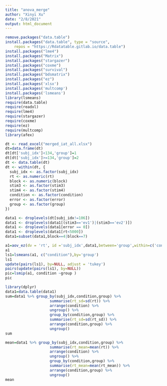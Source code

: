```yaml
---
title: "anova_merge"
author: "Xinyi Xu"
date: "2/8/2021"
output: html_document
---
```

```r
remove.packages("data.table")
install.packages("data.table", type = "source",
    repos = "https://Rdatatable.gitlab.io/data.table")
install.packages("lme4")
install.packages("Matrix")
install.packages("stargazer")
install.packages("coxme")
install.packages("survival")
install.packages("bdsmatrix")
install.packages("ez")
install.packages('xlsx')
install.packages('multcomp')
install.packages('lsmeans')
library(lsmeans)
require(data.table)
require(readxl)
require(lme4)
require(stargazer)
require(coxme)
require(ez)
require(multcomp)
library(afex)
```

```r
dt <- read_excel("merged_iat_all.xlsx")
dt=data.frame(dt)
dt[dt['subj_idx']<134,'group']=1
dt[dt['subj_idx']>=134,'group']=2
dt <- data.table(dt)
dt <- within(dt, {
  subj_idx <- as.factor(subj_idx)
  rt <- as.numeric(rt)
  block <- as.numeric(block)
  stim3 <- as.factor(stim3)
  stim4 <- as.factor(stim4)
  condition <- as.factor(condition)
  error <- as.factor(error)
  group <- as.factor(group)
})
```

```r

data1 <- droplevels(dt[subj_idx!=106])
data1 <- droplevels(data1[(stim3=='ev1')|(stim3=='ev2')])
data1 <- droplevels(data1[error == 0])
data1 <- droplevels(data1[rt<5000])
data1=subset(data1,block==4|block==7)

```

```r

a1=aov_ez(dv = 'rt', id ='subj_idx',data1,between='group',within=c('condition','stim3'))
a1
ls1=lsmeans(a1, c("condition"),by='group')
ls1
update(pairs(ls1), by=NULL, adjust = 'tukey')
pairs(update(pairs(ls1), by=NULL))
pic=lsmip(a1, condition ~group )
pic
```



```r
library(dplyr)
data1=data.table(data1)
sum=data1 %>% group_by(subj_idx,condition,group) %>% 
                    summarise(rt_sd=sd(rt)) %>%
                    arrange(condition) %>%
                    ungroup() %>% 
                    group_by(condition,group) %>% 
                    summarise(rt_sd=sd(rt_sd)) %>%
                    arrange(condition,group) %>%
                    ungroup() 
sum
```
```r
mean=data1 %>% group_by(subj_idx,condition,group) %>% 
                    summarise(rt_mean=mean(rt)) %>%
                    arrange(condition) %>%
                    ungroup() %>% 
                    group_by(condition,group) %>% 
                    summarise(rt_mean=mean(rt_mean)) %>%
                    arrange(condition,group) %>%
                    ungroup() 
mean
```


